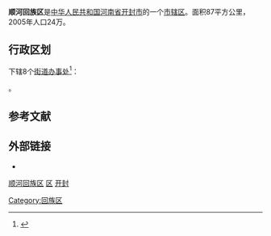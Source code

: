 {{Infobox China County
|Belong = [[河南省|河南省]][[开封市|开封市]]
}}

'''顺河回族区'''是[[中华人民共和国|中华人民共和国]][[河南省|河南省]][[开封市|开封市]]的一个[[市辖区|市辖区]]。面积87平方公里，2005年人口24万。

== 行政区划 ==
{{PAGENAMEBASE}}下辖8个[[街道办事处|街道办事处]]<ref>{{PRC admin/ref sgc|41/02/03}}</ref>：

{{PRC admin/children|41/02/03}}。

== 参考文献 ==
{{Wikisource|国务院关于同意河南省调整开封市部分行政区划的批复 (2005年)|国务院关于同意河南省调整开封市部分行政区划的批复}}
{{reflist}}

== 外部链接 ==
* {{Official website|http://www.shunhequ.gov.cn/|name=开封市顺河回族区人民政府}}

{{henan-stub}}
{{顺河回族区行政区划}}
{{开封市行政区划}}
{{河南行政区划}}

[[category:顺河回族区|]]
[[category:开封区县|区]]
[[category:河南市辖区|开封]]
[[Category:回族区|Category:回族区]]